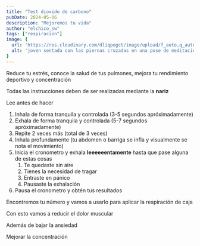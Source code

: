 ```yaml
---
title: "Test dioxido de carbono"
pubDate: 2024-05-06
description: "Mejoremos tu vida"
author: "elchico_sw"
tags: ["respiracion"]
image: {
  url: 'https://res.cloudinary.com/dliqpogct/image/upload/f_auto,q_auto/v1/mysite/breath',
  alt: 'joven sentada con las piernas cruzadas en una pose de meditación contra un fondo rojo.'
}
---
```



Reduce tu estrés, conoce la salud de tus pulmones, mejora tu rendimiento deportivo y concentración

Todas las instrucciones deben de ser realizadas mediante la **nariz** 

Lee antes de hacer

1. Inhala de forma tranquila y controlada (3-5 segundos apróximadamente)
2. Exhala de forma tranquila y controlada (5-7 segundos apróximadamente)
3. Repite 2 veces más (total de 3 veces)
4. Inhala profundamente (tu abdomen o barriga se infla y visualmente se nota el movimiento)
5. Inicia el cronometro y exhala **leeeeeentamente** hasta que pase alguna de estas cosas
    1. Te quedaste sin aire
    2. Tienes la necesidad de tragar
    3. Entraste en pánico
    4. Pausaste la exhalación
6. Pausa el cronometro y obtén tus resultados

<ParentTimer client:load/>

Encontremos tu número y vamos a usarlo para aplicar la respiración de caja

Con esto vamos a reducir el dolor muscular

Además de bajar la ansiedad

Mejorar la concentración